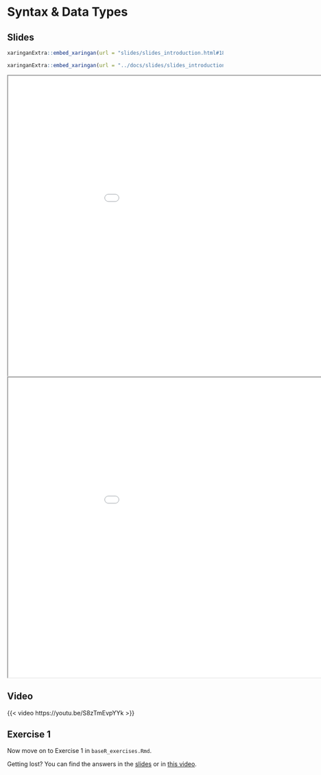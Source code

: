 # Syntax & Data Types

## Slides

```{r embed-xaringan-2, echo=FALSE}
xaringanExtra::embed_xaringan(url = "slides/slides_introduction.html#18", ratio = "4:3")
```

```{r embed-xaringan-3, echo=FALSE}
xaringanExtra::embed_xaringan(url = "../docs/slides/slides_introduction.html#18", ratio = "4:3")
```

```{=html}
<iframe width="1050" height="700" src="slides/slides_introduction.html#18"></iframe>
```

```{=html}
<iframe width="1050" height="700" src="../docs/slides/slides_introduction.html#18"></iframe>
```

## Video

{{< video https://youtu.be/S8zTmEvpYYk >}}

## Exercise 1

Now move on to Exercise 1 in `baseR_exercises.Rmd`.

::: {.callout-tip}
Getting lost? You can find the answers in the [slides](../slides/slides_introduction.html#27) or in [this video](https://youtu.be/V8za6GR7u8Q).
:::
